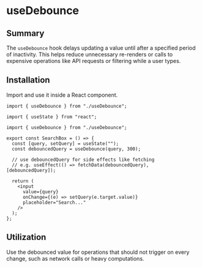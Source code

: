 
<Meta title="Hooks/useDebounce" />

# useDebounce

## Summary

The `useDebounce` hook delays updating a value until after a specified period of inactivity.
This helps reduce unnecessary re-renders or calls to expensive operations like API requests or filtering while a user types.

## Installation

Import and use it inside a React component.

```tsx
import { useDebounce } from "./useDebounce";
```

```tsx
import { useState } from "react";

import { useDebounce } from "./useDebounce";

export const SearchBox = () => {
  const [query, setQuery] = useState("");
  const debouncedQuery = useDebounce(query, 300);

  // use debouncedQuery for side effects like fetching
  // e.g. useEffect(() => fetchData(debouncedQuery), [debouncedQuery]);

  return (
    <input
      value={query}
      onChange={(e) => setQuery(e.target.value)}
      placeholder="Search..."
    />
  );
};
```

## Utilization

Use the debounced value for operations that should not trigger on every change, such as network calls or heavy computations.
